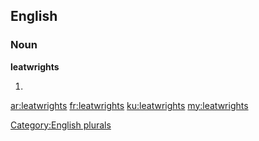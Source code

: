 ==English==

===Noun===
'''leatwrights'''

# {{plural of|[[leatwright]]}}

[[Category:English plurals]]

[[ar:leatwrights]]
[[fr:leatwrights]]
[[ku:leatwrights]]
[[my:leatwrights]]